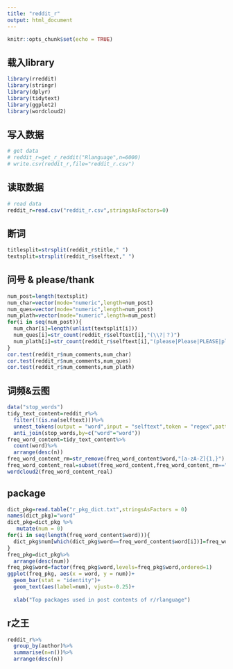 ```yaml
---
title: "reddit_r"
output: html_document
---
```


```r
knitr::opts_chunk$set(echo = TRUE)
```

## 载入library


```r
library(rreddit)
library(stringr)
library(dplyr)
library(tidytext)
library(ggplot2)
library(wordcloud2)
```

## 写入数据


```r
# get data
# reddit_r=get_r_reddit("Rlanguage",n=6000)
# write.csv(reddit_r,file="reddit_r.csv")
```


## 读取数据


```r
# read data
reddit_r=read.csv("reddit_r.csv",stringsAsFactors=0)
```


## 断词


```r
titlesplit=strsplit(reddit_r$title," ")
textsplit=strsplit(reddit_r$selftext," ")
```

## 问号 & please/thank


```r
num_post=length(textsplit)
num_char=vector(mode="numeric",length=num_post)
num_ques=vector(mode="numeric",length=num_post)
num_plath=vector(mode="numeric",length=num_post)
for(i in seq(num_post)){
  num_char[i]=length(unlist(textsplit[i]))
  num_ques[i]=str_count(reddit_r$selftext[i],"(\\?|？)")
  num_plath[i]=str_count(reddit_r$selftext[i],"(please|Please|PLEASE|plz|Plz|PLZ|Thank|thank|THANK|thx|Thx|THX)")
}
cor.test(reddit_r$num_comments,num_char)
cor.test(reddit_r$num_comments,num_ques)
cor.test(reddit_r$num_comments,num_plath)
```

## 词频&云图


```r
data("stop_words")
tidy_text_content=reddit_r%>%
  filter(!(is.na(selftext)))%>%
  unnest_tokens(output = "word",input = "selftext",token = "regex",pattern=" ")%>%
  anti_join(stop_words,by=c("word"="word"))
freq_word_content=tidy_text_content%>%
  count(word)%>%
  arrange(desc(n))
freq_word_content_rm=str_remove(freq_word_content$word,"[a-zA-Z]{1,}")
freq_word_content_real=subset(freq_word_content,freq_word_content_rm=="")
wordcloud2(freq_word_content_real)
```

## package


```r
dict_pkg=read.table("r_pkg_dict.txt",stringsAsFactors = 0)
names(dict_pkg)="word"
dict_pkg=dict_pkg %>%
   mutate(num = 0) 
for(i in seq(length(freq_word_content$word))){
  dict_pkg$num[which(dict_pkg$word==freq_word_content$word[i])]=freq_word_content$n[i]
}
freq_pkg=dict_pkg%>%
  arrange(desc(num))
freq_pkg$word=factor(freq_pkg$word,levels=freq_pkg$word,ordered=1)
ggplot(freq_pkg, aes(x = word, y = num))+
  geom_bar(stat = "identity")+
  geom_text(aes(label=num), vjust=-0.25)+
  
  xlab("Top packages used in post contents of r/rlanguage")
```
## r之王


```r
reddit_r%>%
  group_by(author)%>%
  summarise(n=n())%>%
  arrange(desc(n))
```